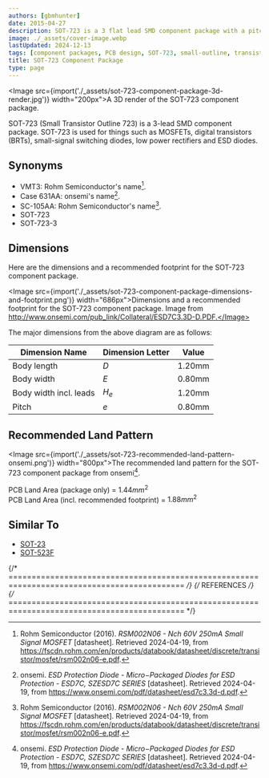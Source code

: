 ```yaml
---
authors: [gbmhunter]
date: 2015-04-27
description: SOT-723 is a 3 flat lead SMD component package with a pitch of 0.8mm.
image: ./_assets/cover-image.webp
lastUpdated: 2024-12-13
tags: [component packages, PCB design, SOT-723, small-outline, transistor]
title: SOT-723 Component Package
type: page
---
```


<Image src={import('./_assets/sot-723-component-package-3d-render.jpg')} width="200px">A 3D render of the SOT-723 component package.</Image>

SOT-723 (Small Transistor Outline 723) is a 3-lead SMD component package. SOT-723 is used for things such as MOSFETs, digital transistors (BRTs), small-signal switching diodes, low power rectifiers and ESD diodes.

## Synonyms

* VMT3: Rohm Semiconductor's name[^rohm-semi-rsm002n06-mosfet-ds].
* Case 631AA: onsemi's name[^onsemi-esd7c-szesd7c-series-esd-diode].
* SC-105AA: Rohm Semiconductor's name[^rohm-semi-rsm002n06-mosfet-ds].
* SOT-723
* SOT-723-3

## Dimensions

Here are the dimensions and a recommended footprint for the SOT-723 component package.

<Image src={import('./_assets/sot-723-component-package-dimensions-and-footprint.png')} width="686px">Dimensions and a recommended footprint for the SOT-723 component package. Image from http://www.onsemi.com/pub_link/Collateral/ESD7C3.3D-D.PDF.</Image>

The major dimensions from the above diagram are as follows:

| Dimension Name         | Dimension Letter | Value  |
|------------------------|------------------|--------|
| Body length            | $D$            | 1.20mm |
| Body width             | $E$            | 0.80mm |
| Body width incl. leads | $H_e$          | 1.20mm |
| Pitch                  | $e$            | 0.80mm |

## Recommended Land Pattern

<Image src={import('./_assets/sot-723-recommended-land-pattern-onsemi.png')} width="800px">The recommended land pattern for the SOT-723 component package from onsemi[^onsemi-esd7c-szesd7c-series-esd-diode].</Image>

PCB Land Area (package only) = $1.44mm^2$  
PCB Land Area (incl. recommended footprint) = $1.88mm^2$

## Similar To

* [SOT-23](/pcb-design/component-packages/sot-23-component-package/)
* [SOT-523F](/pcb-design/component-packages/sot-523f-component-package/)

{/* ============================================================================================ */}
{/* REFERENCES */}
{/* ============================================================================================ */}

[^onsemi-esd7c-szesd7c-series-esd-diode]: onsemi. _ESD Protection Diode - Micro−Packaged Diodes for ESD Protection - ESD7C, SZESD7C SERIES_ [datasheet]. Retrieved 2024-04-19, from https://www.onsemi.com/pdf/datasheet/esd7c3.3d-d.pdf.
[^rohm-semi-rsm002n06-mosfet-ds]: Rohm Semiconductor (2016). _RSM002N06 - Nch 60V 250mA Small Signal MOSFET_ [datasheet]. Retrieved 2024-04-19, from https://fscdn.rohm.com/en/products/databook/datasheet/discrete/transistor/mosfet/rsm002n06-e.pdf.
